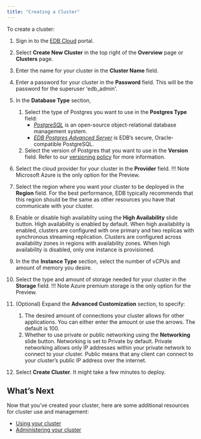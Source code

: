 ```yaml
---
title: "Creating a Cluster"
---
```

To create a cluster:

1. Sign in to the [EDB Cloud](https://portal.edbcloud.com) portal.

3. Select **Create New Cluster** in the top right of the **Overview** page or **Clusters** page.
4. Enter the name for your cluster in the **Cluster Name** field. 
5. Enter a password for your cluster in the **Password** field. This will be the password for the superuser 'edb_admin'.
6. In the **Database Type** section,
   1. Select the type of Postgres you want to use in the **Postgres Type** field: 
      - [*PostgreSQL*](https://www.enterprisedb.com/docs/supported-open-source/postgresql/) is an open-source object-relational database management system.
      - [*EDB Postgres Advanced Server*](https://www.enterprisedb.com/docs/epas/latest/) is EDB’s secure, Oracle-compatible PostgreSQL.
   6. Select the version of Postgres that you want to use in the **Version** field. Refer to our [versioning policy](../overview/05_database_version_policy) for more information.
7. Select the cloud provider for your cluster in the **Provider** field.
   !!! Note
       Microsoft Azure is the only option for the Preview.
8. Select the region where you want your cluster to be deployed in the **Region** field. For the best performance, EDB typically recommends that this region should be the same as other resources you have that communicate with your cluster.
9. Enable or disable high availablity using the **High Availability** slide button. High availability is enabled by default. When high availability is enabled, clusters are configured with one primary and two replicas with synchronous streaming replication. Clusters are configured across availability zones in regions with availability zones. When high availability is disabled, only one instance is provisioned.
10. In the the **Instance Type** section, select the number of vCPUs and amount of memory you desire.
11. Select the type and amount of storage needed for your cluster in the **Storage** field.
   !!! Note
       Azure premium storage is the only option for the Preview.
12. (Optional) Expand the **Advanced Customization** section, to specify:
    1. The desired amount of connections your cluster allows for other applications. You can either enter the amount or use the arrows. The default is 100.
    3. Whether to use private or public networking using the **Networking** slide button. Networking is set to Private by default. Private networking allows only IP addresses within your private network to connect to your cluster. Public means that any client can connect to your cluster’s public IP address over the internet.
17. Select **Create Cluster**. It might take a few minutes to deploy. 

## What’s Next

Now that you’ve created your cluster, here are some additional resources for cluster use and management:



* [Using your cluster]( )
* [Administering your cluster]( )
